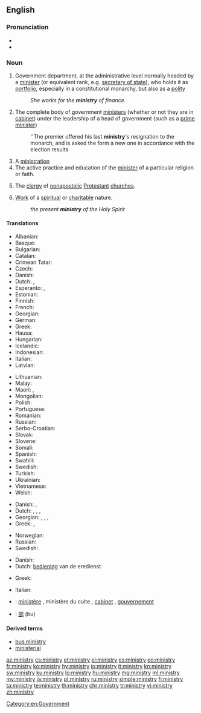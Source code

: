 ==English==

===Pronunciation===
*{{IPA|/ˈmɪnɪstɹɪ/|lang=en}}
* {{hyphenation|mi|nis|try|lang=en}}

===Noun===
{{wikipedia}}
{{en-noun|ministries}}

# Government department, at the administrative level normally headed by a [[minister]] (or equivalent rank, e.g. [[secretary of state]]), who holds it as [[portfolio]], especially in a constitutional monarchy, but also as a [[polity]]
#: ''She works for the '''ministry''' of finance.''
# The complete body of government [[minister]]s (whether or not they are in [[cabinet]]) under the leadership of a head of government (such as a [[prime minister]])
#: ''The premier offered his last '''ministry''''s resignation to the monarch, and is asked the form a new one in accordance with the election results
# A [[ministration]]
# The active practice and education of the [[minister]] of a particular religion or faith.
# {{context|Christianity|lang=en}} The [[clergy]] of [[nonapostolic]] [[Protestant]] [[church]]es.
# {{context|Christianity|lang=en}} [[work|Work]] of a [[spiritual]] or [[charitable]] nature.
#: ''the present '''ministry''' of the Holy Spirit''

====Translations====
{{trans-top|government department}}
* Albanian: {{t|sq|ministri|m|sc=Cyrl}}
* Basque: {{t|eu|ministerioa}}
* Bulgarian: {{t|bg|министерство|m|sc=Cyrl}}
* Catalan: {{t|ca|ministeri|m}}
* Crimean Tatar: {{t|crh|nazirlik}}
* Czech: {{t+|cs|ministerstvo|n}}
* Danish: {{t|da|ministerium|n}}
* Dutch: {{t+|nl|ministerie|n}}, {{t+|nl|departement|n}}
* Esperanto: {{t|eo|ministerio}}, {{t|eo|ministrejo}}
* Estonian: {{t|et|ministeerium}}
* Finnish: {{t+|fi|ministeriö}}
* French: {{t+|fr|ministère|m}}
* Georgian: {{t|ka|სამინისტრო}}
* German: {{t+|de|Ministerium|n}}
* Greek: {{t+|el|υπουργείο|n}}
* Hausa: {{t|ha|ma'aikataa}}
* Hungarian: {{t+|hu|minisztérium}}
* Icelandic: {{t|is|klerkdómur|n}}
* Indonesian: {{t+|id|kementerian}}
* Italian: {{t+|it|ministero}}
* Latvian: {{t|lv|ministrija|f}}
{{trans-mid}}
* Lithuanian: {{t+|lt|ministras|m}}
* Malay: {{t|ms|kementerian}}
* Maori: {{t|mi|tari}}, {{t|mi|minitatanga}}
* Mongolian: {{t|mn|санваартан|sc=Cyrl}}
* Polish: {{t+|pl|ministerstwo|n}}
* Portuguese: {{t+|pt|ministério|m}}
* Romanian: {{t+|ro|minister|m}}
* Russian: {{t+|ru|министе́рство|n}}
* Serbo-Croatian: {{t+|sh|ministarstvo|m}}
* Slovak: {{t|sk|ministerstvo|n}}
* Slovene: {{t+|sl|ministrstvo|n}}
* Somali: {{t|so|wasaarad}}
* Spanish: {{t+|es|ministerio|m}}
* Swahili: {{t+|sw|wizara}}
* Swedish: {{t+|sv|ministär}}
* Turkish: {{t+|tr|bakanlık|sc=Cyrl}}
* Ukrainian: {{t|uk|міністерство|m|sc=Cyrl}}
* Vietnamese: {{t+|vi|bộ}}
* Welsh: {{t|cy|gweinidogaeth|m}}
{{trans-bottom}}

{{trans-top|complete body of government ministers}}
* Danish: {{t|da|regering|c}}, {{t|da|kabinet|n}}
* Dutch: {{t+|nl|ministerie|n}}, {{t+|nl|kabinet|n}}, {{t+|nl|regering}}, {{t+|nl|gouvernement|n}}
* Georgian: {{t|ka|მინისტრთა კაბინეტი}}, {{t|ka|კაბინეტი}}, {{t|ka|მთავრობა}}, {{t|ka|ხელისუფლება}}
* Greek: {{t+|el|υπουργικό συμβούλιο|n}}, {{t+|el|κυβέρνηση|f}}
{{trans-mid}}
* Norwegian: {{t|no|Kabinett}}
* Russian: {{t+|ru|министе́рство|n}}
* Swedish: {{t|sv|Ministär}}
{{trans-bottom}}

{{trans-see|ministration}}
{{trans-top|practice and education of the minister of a particular religion}}
* Danish: {{t|da|præsteembede|n}}
* Dutch: [[bediening]] van de eredienst
{{trans-mid}}
* Greek: {{t+|el|ιερατείο|n}}
{{trans-bottom}}

{{checktrans-top}}
* Italian: {{t-check|it|ministero|m}}
* {{ttbc|fr}}: [[ministère]] {{g|m}}, ministère du culte {{g|m}}, [[cabinet]] {{g|m}}, [[gouvernement]] {{g|m}}
* {{ttbc|ja}}: [[部]] (bu)
{{trans-bottom}}

====Derived terms====
* [[bus ministry]]
* [[ministerial]]

[[Category:en:Government]]

[[az:ministry]]
[[cs:ministry]]
[[et:ministry]]
[[el:ministry]]
[[es:ministry]]
[[eo:ministry]]
[[fr:ministry]]
[[ko:ministry]]
[[hy:ministry]]
[[io:ministry]]
[[it:ministry]]
[[kn:ministry]]
[[sw:ministry]]
[[ku:ministry]]
[[lo:ministry]]
[[hu:ministry]]
[[mg:ministry]]
[[ml:ministry]]
[[my:ministry]]
[[ja:ministry]]
[[pl:ministry]]
[[ru:ministry]]
[[simple:ministry]]
[[fi:ministry]]
[[ta:ministry]]
[[te:ministry]]
[[th:ministry]]
[[chr:ministry]]
[[tr:ministry]]
[[vi:ministry]]
[[zh:ministry]]